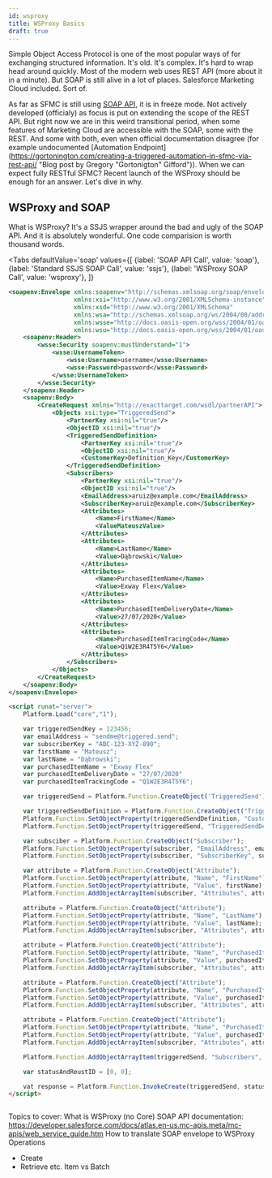 ```yaml
---
id: wsproxy
title: WSProxy Basics
draft: true
---
```



<LeadText content='Make SOAP API great again!' />

Simple Object Access Protocol is one of the most popular ways of for exchanging structured information. It's old. It's complex. It's hard to wrap head around quickly. Most of the modern web uses REST API (more about it in a minute). But SOAP is still alive in a lot of places. Salesforce Marketing Cloud included. Sort of.

As far as SFMC is still using [SOAP API](https://developer.salesforce.com/docs/atlas.en-us.mc-apis.meta/mc-apis/web_service_guide.htm "SFMC SOAP API Official Documentation"), it is in freeze mode. Not actively developed (officialy) as focus is put on extending the scope of the REST API. But right now we are in this weird transitional period, when some features of Marketing Cloud are accessible with the SOAP, some with the REST. And some with both, even when official documentation disagree (for example undocumented [Automation Endpoint](https://gortonington.com/creating-a-triggered-automation-in-sfmc-via-rest-api/ "Blog post by Gregory "Gortonigton" Gifford")). When we can expect fully RESTful SFMC? Recent launch of the WSProxy should be enough for an answer. Let's dive in why.

## WSProxy and SOAP

What is WSProxy? It's a SSJS wrapper around the bad and ugly of the SOAP API. And it is absolutely wonderful. One code comparision is worth thousand words.

<Tabs
    defaultValue='soap'
    values={[
        {label: 'SOAP API Call', value: 'soap'},
        {label: 'Standard SSJS SOAP Call', value: 'ssjs'},
        {label: 'WSProxy SOAP Call', value: 'wsproxy'},
    ]}
>
<TabItem value='soap'>

```xml title="Send a Triggered Send Email with SOAP"
<soapenv:Envelope xmlns:soapenv="http://schemas.xmlsoap.org/soap/envelope/"
                  xmlns:xsi="http://www.w3.org/2001/XMLSchema-instance"
                  xmlns:xsd="http://www.w3.org/2001/XMLSchema"
                  xmlns:wsa="http://schemas.xmlsoap.org/ws/2004/08/addressing"
                  xmlns:wsse="http://docs.oasis-open.org/wss/2004/01/oasis-200401-wss-wssecurity-secext-1.0.xsd"
                  xmlns:wsu="http://docs.oasis-open.org/wss/2004/01/oasis-200401-wss-wssecurity-utility-1.0.xsd">
    <soapenv:Header>
        <wsse:Security soapenv:mustUnderstand="1">
            <wsse:UsernameToken>
                <wsse:Username>username</wsse:Username>
                <wsse:Password>password</wsse:Password>
            </wsse:UsernameToken>
        </wsse:Security>
    </soapenv:Header>
    <soapenv:Body>
        <CreateRequest xmlns="http://exacttarget.com/wsdl/partnerAPI">
            <Objects xsi:type="TriggeredSend">
                <PartnerKey xsi:nil="true"/>
                <ObjectID xsi:nil="true"/>
                <TriggeredSendDefinition>
                    <PartnerKey xsi:nil="true"/>
                    <ObjectID xsi:nil="true"/>
                    <CustomerKey>Definition_Key</CustomerKey>
                </TriggeredSendDefinition>
                <Subscribers>
                    <PartnerKey xsi:nil="true"/>
                    <ObjectID xsi:nil="true"/>
                    <EmailAddress>aruiz@example.com</EmailAddress>
                    <SubscriberKey>aruiz@example.com</SubscriberKey>
                    <Attributes>
                        <Name>FirstName</Name>
                        <ValueMateuszValue>
                    </Attributes>
                    <Attributes>
                        <Name>LastName</Name>
                        <Value>Dąbrowski</Value>
                    </Attributes>
                    <Attributes>
                        <Name>PurchasedItemName</Name>
                        <Value>Exway Flex</Value>
                    </Attributes>
                    <Attributes>
                        <Name>PurchasedItemDeliveryDate</Name>
                        <Value>27/07/2020</Value>
                    </Attributes>
                    <Attributes>
                        <Name>PurchasedItemTracingCode</Name>
                        <Value>Q1W2E3R4T5Y6</Value>
                    </Attributes>
                </Subscribers>
            </Objects>
        </CreateRequest>
    </soapenv:Body>
</soapenv:Envelope>
```

</TabItem>
<TabItem value='ssjs'>

```html title="Send a Triggered Send Email with SSJS"
<script runat="server">
    Platform.Load("core","1");

    var triggeredSendKey = 123456;
    var emailAddress = "sendme@triggered.send";
    var subscriberKey = "ABC-123-XYZ-890";
    var firstName = "Mateusz";
    var lastName = "Dąbrowski";
    var purchasedItemName = "Exway Flex"
    var purchasedItemDeliveryDate = "27/07/2020"
    var purchasedItemTrackingCode = "Q1W2E3R4T5Y6";

    var triggeredSend = Platform.Function.CreateObject('TriggeredSend');

    var triggeredSendDefinition = Platform.Function.CreateObject("TriggeredSendDefinition");
    Platform.Function.SetObjectProperty(triggeredSendDefinition, "CustomerKey", triggeredSendKey);
    Platform.Function.SetObjectProperty(triggeredSend, "TriggeredSendDefinition", triggeredSendDefinition);

    var subsciber = Platform.Function.CreateObject("Subscriber");
    Platform.Function.SetObjectProperty(subscriber, "EmailAddress", emailAddress);
    Platform.Function.SetObjectProperty(subscriber, "SubscriberKey", subscriberKey);

    var attribute = Platform.Function.CreateObject("Attribute");
    Platform.Function.SetObjectProperty(attribute, "Name", "FirstName");
    Platform.Function.SetObjectProperty(attribute, "Value", firstName);
    Platform.Function.AddObjectArrayItem(subscriber, "Attributes", attribute);

    attribute = Platform.Function.CreateObject("Attribute");
    Platform.Function.SetObjectProperty(attribute, "Name", "LastName");
    Platform.Function.SetObjectProperty(attribute, "Value", lastName);
    Platform.Function.AddObjectArrayItem(subscriber, "Attributes", attribute);

    attribute = Platform.Function.CreateObject("Attribute");
    Platform.Function.SetObjectProperty(attribute, "Name", "PurchasedItemName");
    Platform.Function.SetObjectProperty(attribute, "Value", purchasedItemName);
    Platform.Function.AddObjectArrayItem(subscriber, "Attributes", attribute);

    attribute = Platform.Function.CreateObject("Attribute");
    Platform.Function.SetObjectProperty(attribute, "Name", "PurchasedItemDeliveryDate");
    Platform.Function.SetObjectProperty(attribute, "Value", purchasedItemDeliveryDate);
    Platform.Function.AddObjectArrayItem(subscriber, "Attributes", attribute);

    attribute = Platform.Function.CreateObject("Attribute");
    Platform.Function.SetObjectProperty(attribute, "Name", "PurchasedItemTracingCode");
    Platform.Function.SetObjectProperty(attribute, "Value", purchasedItemTrackingCode);
    Platform.Function.AddObjectArrayItem(subscriber, "Attributes", attribute);

    Platform.Function.AddObjectArrayItem(triggeredSend, "Subscribers", subscriber);

    var statusAndReustID = [0, 0];

    vat response = Platform.Function.InvokeCreate(triggeredSend, statusAndReustID, null);
</script>
```

</TabItem>
<TabItem value='wsproxy'>

```html title="Send a Triggered Send Email with WSProxy"

```

</TabItem>
</Tabs>


Topics to cover:
What is WSProxy (no Core)
SOAP API documentation: https://developer.salesforce.com/docs/atlas.en-us.mc-apis.meta/mc-apis/web_service_guide.htm
How to translate SOAP envelope to WSProxy
Operations
- Create
- Retrieve
etc.
Item vs Batch